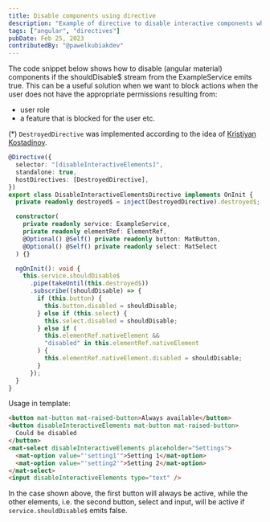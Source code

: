 ```yaml
---
title: Disable components using directive
description: "Example of directive to disable interactive components when a certain condition is met."
tags: ["angular", "directives"]
pubDate: Feb 25, 2023
contributedBy: "@pawelkubiakdev"
---
```


The code snippet below shows how to disable (angular material) components if the shouldDisable$ stream from the ExampleService emits true.
This can be a useful solution when we want to block actions when the user does not have the appropriate permissions resulting from:

- user role
- a feature that is blocked for the user etc.

(\*) `DestroyedDirective` was implemented according to the idea of [Kristiyan Kostadinov](https://twitter.com/_crisbeto/status/1582475442715385858).

```typescript
@Directive({
  selector: "[disableInteractiveElements]",
  standalone: true,
  hostDirectives: [DestroyedDirective],
})
export class DisableInteractiveElementsDirective implements OnInit {
  private readonly destroyed$ = inject(DestroyedDirective).destroyed$;

  constructor(
    private readonly service: ExampleService,
    private readonly elementRef: ElementRef,
    @Optional() @Self() private readonly button: MatButton,
    @Optional() @Self() private readonly select: MatSelect
  ) {}

  ngOnInit(): void {
    this.service.shouldDisable$
      .pipe(takeUntil(this.destroyed$))
      .subscribe((shouldDisable) => {
        if (this.button) {
          this.button.disabled = shouldDisable;
        } else if (this.select) {
          this.select.disabled = shouldDisable;
        } else if (
          this.elementRef.nativeElement &&
          "disabled" in this.elementRef.nativeElement
        ) {
          this.elementRef.nativeElement.disabled = shouldDisable;
        }
      });
  }
}
```

Usage in template:

```html
<button mat-button mat-raised-button>Always available</button>
<button disableInteractiveElements mat-button mat-raised-button>
  Could be disabled
</button>
<mat-select disableInteractiveElements placeholder="Settings">
  <mat-option value="'setting1'">Setting 1</mat-option>
  <mat-option value="'setting2'">Setting 2</mat-option>
</mat-select>
<input disableInteractiveElements type="text" />
```

In the case shown above, the first button will always be active, while the other elements, i.e. the second button, select and input, will be active if `service.shouldDisable$` emits false.
